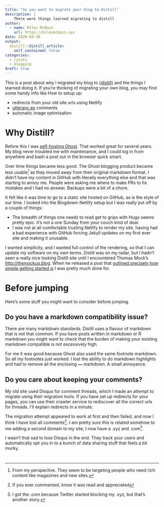 ```yaml
---
title: "So you want to migrate your blog to Distill"
description: |
    There were things learned migrating to distill
author:
  - name: Miles McBain
    url: https://milesmcbain.xyz
date: 2020-04-30
output:
  distill::distill_article:
    self_contained: false
categories:
  - rstats
  - blogging
draft: true
---
```


This is a post about why I migrated my blog to
[{distill}](https://rstudio.github.io/distill/blog.html) and the things I
learned doing it. If you're thinking of migrating your own blog, you may find
some handy info like How to setup up:

* redirects from your old site urls using Netlify
* [utteranc.es](http://utteranc.es) comments
* automatic image optimisation

# Why Distill?

Before this I was [self-hosting
Ghost](https://milesmcbain.xyz/posts/a-fully-dockerised-ghost-blog/). That
worked great for several years. My blog never troubled me with maintenance, and I
could log in from anywhere and bash a post out in the browser quick smart.

Over time things became less good. The Ghost blogging product became less usable^[From my perspective. They seem to be targeting people who need rich content like magazines and new sites.] as they moved away from their original markdown format. I didn't have my content in GitHub with literally everything else and that was starting to annoy me. People were asking me where to make PRs to fix mistakes and I had no answer. Backups were a bit of a chore.

It felt like it was time to go to a static site hosted on GitHub, as is the style of our time. I looked into the Blogdown-Netlify setup but I was really put off by a couple of things:

* The breadth of things one needs to read get to grips with Hugo
  seems pretty epic. It's not a one Sunday from your couch kind of deal.
* I was not at all comfortable trusting Netlify to render my site, having had a
  bad experience with GitHub forcing Jekyll updates on my first ever site and
  making it unusable.

I wanted simplicity, and I wanted full control of the rendering, so that I can
update my software on my own terms. Distill was on my radar, but I hadn't seen a really nice looking Distill site until I encountered Thomas Mock's [http://themockup.blog](http://themockup.blog). When he released a post that [outlined precisely how simple getting started is](https://themockup.blog/posts/2020-08-01-building-a-blog-with-distill/) I was pretty much done for.


# Before jumping

Here's some stuff you might want to consider before jumping.

## Do you have a markdown compatibility issue?

There are many markdown standards. Distill uses a flavour of markdown that is
not that common. If you have posts written in markdown or R markdown you might
want to check that the burden of making your existing markdown compatible is not
excessively high.

For me it was good because Ghost also used the same footnote markdown. So all my
footnotes just worked. I lost the ability to do markdown highlights and had to remove all the enclosing `==` markdown. A small annoyance.

## Do you care about keeping your comments?

My old site used Disqus for comment threads, which I made an attempt to migrate using their migration tools. If you have set up redirects for your pages, you can use their crawler service to rediscover all the correct urls for threads. I'll explain redirects in a minute. 

The migration attempt appeared to work at first and then failed, and now I think I have lost all comments^[If you ever commented, know it was read and appreciated]. I am pretty sure this is related somehow to me adding a second domain to my site, I now have a .xyz and .com^[I got the .com because Twitter started blocking my .xyz, but that's another story.].

I wasn't that sad to lose Disqus in the end. They track your users and automatically opt you in to a bunch of data sharing stuff that feels a bit murky.

# 
